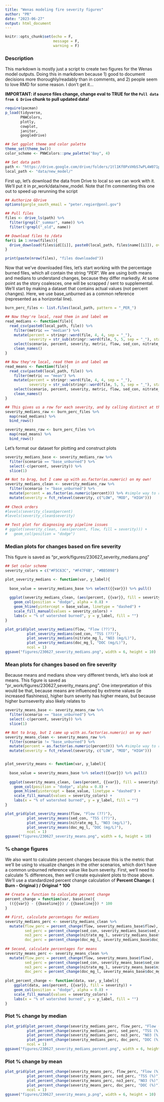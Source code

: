 ```yaml
---
title: "Wenas modeling fire severity figures"
author: "PR"
date: "2023-06-27"
output: html_document
---
```


```r
knitr::opts_chunk$set(echo = F, 
                      message = F, 
                      warning = F)
```

### Description

This markdown is mostly just a script to create two figures for the Wenas model outputs. Doing this in markdown because 1) good to document decisions more thoroughly/readably than in comments, and 2) people seem to love RMD for some reason. I don't get it...

**IMPORTANT: if source files change, change eval to TRUE for the `Pull data from G Drive` chunk to pull updated data!**

```r
require(pacman)
p_load(tidyverse,
       PNWColors,
       plotly,
       cowplot,
       janitor, 
       googledrive)

## Set ggplot theme and color palette
theme_set(theme_bw())
color_scheme <- PNWColors::pnw_palette("Bay", 4)

## Set data path
path <- "https://drive.google.com/drive/folders/1tl1Kf0PxVHbS7wPL4W071pvS1Af3Ji1i"
local_path <- "data/new_model/"
```

First up, let's download the data from Drive to local so we can work with it. We'll put it in pr_work/data/new_model. Note that I'm commenting this one out to speed up rerunning the script


```r

## Authorize GDrive
options(gargle_oauth_email = "peter.regier@pnnl.gov")

## Pull files
files <- drive_ls(path) %>% 
  filter(grepl("_summar", name)) %>% 
  filter(!grepl("_old", name))

## Download files to /data
for(i in 1:nrow(files)){
  drive_download(files$id[[i]], paste0(local_path, files$name[[i]]), overwrite = T)
}

print(paste(nrow(files), "files downloaded"))
```


Now that we've downloaded files, let's start working with the percentage burned files, which all contain the string "_PER_". We are using both means and medians to understand changes, because they differ markedly. At some point as the story coalesces, one will be scrapped / sent to supplemental. We'll start by making a dataset that contains actual values (not percent changes). Here, we use base_unburned as a common reference (represented as a horizontal line).

```r

burn_perc_files <- list.files(local_path, pattern = "_PER_")

## Now they're local, read them in and label em
read_medians <- function(file){
  read_csv(paste0(local_path, file)) %>% 
    filter(metric == "median") %>% 
    mutate(percent = stringr::word(file, 4, 4, sep = "_"), 
           severity = str_sub(stringr::word(file, 5, 5, sep = "_"), start = 1, end = -5)) %>% 
    select(scenario, percent, severity, metric, flow, sed_con, nitrate_mgL, doc_mgL) %>% 
    clean_names()
}

## Now they're local, read them in and label em
read_means <- function(file){
  read_csv(paste0(local_path, file)) %>% 
    filter(metric == "mean") %>% 
    mutate(percent = stringr::word(file, 4, 4, sep = "_"), 
           severity = str_sub(stringr::word(file, 5, 5, sep = "_"), start = 1, end = -5)) %>% 
    select(scenario, percent, severity, metric, flow, sed_con, nitrate_mgL, doc_mgL) %>% 
    clean_names()
}

## This gives us a row for each severity, and by calling distinct at the end, we both ensure all base_unburned rows are equal, and remove all the duplicates
severity_medians_raw <- burn_perc_files %>% 
  map(read_medians) %>% 
  bind_rows() 

severity_means_raw <- burn_perc_files %>% 
  map(read_means) %>% 
  bind_rows() 


```

Let's format our dataset for plotting and construct plots

```r

severity_medians_base <- severity_medians_raw %>% 
  filter(scenario == "base_unburned") %>% 
  select(-c(percent, severity)) %>% 
  slice(1)

## Not to brag, but I came up with as.factor(as.numeric) on my own!
severity_medians_clean <- severity_medians_raw %>% 
  filter(scenario != "base_unburned") %>% 
  mutate(percent = as.factor(as.numeric(percent))) %>% #simple way to reorder as a factor
  mutate(severity = fct_relevel(severity, c("LOW", "MOD", "HIGH")))
  
## Check orders
#levels(severity_clean$percent)
#levels(severity_clean$severity)

## Test plot for diagnosing any pipeline issues
# ggplot(severity_clean, (aes(percent, flow, fill = severity))) + 
#   geom_col(position = "dodge")

```

### Median plots for changes based on fire severity

This figure is saved as "pr_work/figures/230627_severity_medians.png"

```r

## Set color scheme
severity_colors = c("#F5C63C", "#F47F6B", "#BB5098")

plot_severity_medians <- function(var, y_label){
  
  base_value = severity_medians_base %>% select({{var}}) %>% pull()
  
  ggplot(severity_medians_clean, (aes(percent, {{var}}, fill = severity))) + 
    geom_col(position = "dodge", alpha = 0.8) + 
    geom_hline(yintercept = base_value, linetype = "dashed") + 
    scale_fill_manual(values = severity_colors) + 
    labs(x = "% of watershed burned", y = y_label, fill = "")
}

plot_grid(plot_severity_medians(flow, "Flow (??)"), 
          plot_severity_medians(sed_con, "TSS (??)"), 
          plot_severity_medians(nitrate_mg_l, "NO3 (mg/L)"), 
          plot_severity_medians(doc_mg_l, "DOC (mg/L)"), 
          ncol = 1)
ggsave("figures/230627_severity_medians.png", width = 6, height = 10)

```



### Mean plots for changes based on fire severity

Because means and medians show very different trends, let's also look at means. This figure is saved as "pr_work/figures/230627_severity_means.png". One interpretation of this would be that, because means are influenced by extreme values (ie increased flashiness), higher burn severity has higher means, but because higher burnseverity also likely relates to 

```r

severity_means_base <- severity_means_raw %>% 
  filter(scenario == "base_unburned") %>% 
  select(-c(percent, severity)) %>% 
  slice(1)

## Not to brag, but I came up with as.factor(as.numeric) on my own!
severity_means_clean <- severity_means_raw %>% 
  filter(scenario != "base_unburned") %>% 
  mutate(percent = as.factor(as.numeric(percent))) %>% #simple way to reorder as a factor
  mutate(severity = fct_relevel(severity, c("LOW", "MOD", "HIGH")))


plot_severity_means <- function(var, y_label){
  
  base_value = severity_means_base %>% select({{var}}) %>% pull()
  
  ggplot(severity_means_clean, (aes(percent, {{var}}, fill = severity))) + 
    geom_col(position = "dodge", alpha = 0.8) + 
    geom_hline(yintercept = base_value, linetype = "dashed") + 
    scale_fill_manual(values = severity_colors) + 
    labs(x = "% of watershed burned", y = y_label, fill = "")
}

plot_grid(plot_severity_means(flow, "Flow (??)"), 
          plot_severity_means(sed_con, "TSS (??)"), 
          plot_severity_means(nitrate_mg_l, "NO3 (mg/L)"), 
          plot_severity_means(doc_mg_l, "DOC (mg/L)"), 
          ncol = 1)
ggsave("figures/230627_severity_means.png", width = 6, height = 10)

```

### % change figures

We also want to calculate percent changes because this is the metric that we'll be using to visualize changes in the other scenarios, which don't have a common unburned reference value like burn severity. First, we'll need to calculate % differences, then we'll create equivalent plots to those above. We'll use a standardized percent change calculation of 
**Percent Change: ( Burn - Original ) / Original * 100**

```r

## Create a function to calculate percent change
percent_change = function(var, baseline){
  (({{var}} - {{baseline}}) / {{baseline}}) * 100
}

## First, calculate percentages for medians
severity_medians_perc <- severity_medians_clean %>% 
  mutate(flow_perc = percent_change(flow, severity_medians_base$flow), 
         sed_perc = percent_change(sed_con, severity_medians_base$sed_con), 
         no3_perc = percent_change(nitrate_mg_l, severity_medians_base$nitrate_mg_l), 
         doc_perc = percent_change(doc_mg_l, severity_medians_base$doc_mg_l))
  
## Second, calculate percentages for means
severity_means_perc <- severity_means_clean %>% 
  mutate(flow_perc = percent_change(flow, severity_means_base$flow), 
         sed_perc = percent_change(sed_con, severity_means_base$sed_con), 
         no3_perc = percent_change(nitrate_mg_l, severity_means_base$nitrate_mg_l), 
         doc_perc = percent_change(doc_mg_l, severity_means_base$doc_mg_l))
 
plot_percent_change <- function(data, var, y_label){
    ggplot(data, aes(percent, {{var}}, fill = severity)) + 
    geom_col(position = "dodge", alpha = 0.8) + 
    scale_fill_manual(values = severity_colors) + 
    labs(x = "% of watershed burned", y = y_label, fill = "")
}

```

### Plot % change by median

```r

plot_grid(plot_percent_change(severity_medians_perc, flow_perc, "Flow (%)"), 
          plot_percent_change(severity_medians_perc, sed_perc, "TSS (%)"), 
          plot_percent_change(severity_medians_perc, no3_perc, "NO3 (%)"), 
          plot_percent_change(severity_medians_perc, doc_perc, "DOC (%)"), 
          ncol = 1)
ggsave("figures/230627_severity_medians_percent.png", width = 6, height = 10)
```

### Plot % change by mean

```r

plot_grid(plot_percent_change(severity_means_perc, flow_perc, "Flow (%)"), 
          plot_percent_change(severity_means_perc, sed_perc, "TSS (%)"), 
          plot_percent_change(severity_means_perc, no3_perc, "NO3 (%)"), 
          plot_percent_change(severity_means_perc, doc_perc, "DOC (%)"), 
          ncol = 1)
ggsave("figures/230627_severity_means_p.png", width = 6, height = 10)
```

